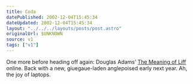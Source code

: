 ```yaml
---
title: Coda
datePublished: 2002-12-04T15:45:34
dateUpdated: 2002-12-04T15:45:34
layout: "../../../layouts/posts/post.astro"
originalUrl: $UNKNOWN
source: v1
tags: ["v1"]
---
```


One more before heading off again: Douglas Adams&#8217; [The Meaning of Liff][1] online. Back with a new, giuegaue-laden anglepoised early next year. Ah, the joy of laptops.

[1]: http://flyingarts.net/switch/tmcm/resources/liff/ "Arse Poetica: Douglas Adams' The Meaning of Liff"
